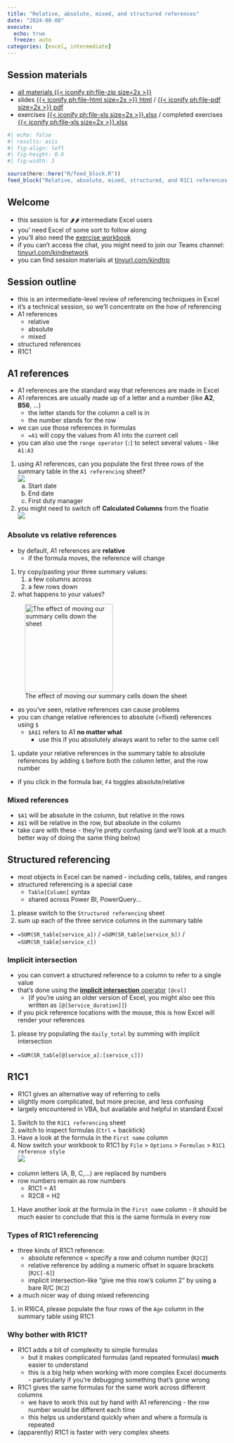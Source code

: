 ---
title: "Relative, absolute, mixed, and structured references"
date: "2024-08-08"
execute: 
  echo: true
  freeze: auto
categories: [excel, intermediate]
---

::: {.callout-note collapse="false" appearance="default" icon="true"}
## Session materials

-   [all materials {{< iconify ph:file-zip size=2x >}}](src/excel_references.zip)
-   slides [{{< iconify ph:file-html size=2x >}} html](src/excel_references.html) / [{{< iconify ph:file-pdf size=2x >}} pdf](src/excel_references.pdf)
+ exercises [{{< iconify ph:file-xls size=2x >}}.xlsx](src/excel_references.xlsx) / completed exercises [{{< iconify ph:file-xls size=2x >}}.xlsx](src/excel_references_completed.xlsx)
:::

```{r}
#| echo: false
#| results: asis
#| fig-align: left
#| fig-height: 0.6
#| fig-width: 3

source(here::here("R/feed_block.R"))
feed_block("Relative, absolute, mixed, structured, and R1C1 references in Excel")

```


## Welcome

+ this session is for 🌶🌶 intermediate Excel users
+ you' need Excel of some sort to follow along
+ you'll also need the [exercise workbook](src/excel_references.xlsx)
+ if you can't access the chat, you might need to join our Teams channel: [tinyurl.com/kindnetwork](https://teams.microsoft.com/l/team/19%3AQZ7-PbFVcziG2piHLt1_ifey3I2cwFL0yBuTSS8vVao1%40thread.tacv2/conversations?groupId=106d08f3-9026-40e2-b3c7-87cd87304d58&tenantId=10efe0bd-a030-4bca-809c-b5e6745e499a)
+ you can find session materials at [tinyurl.com/kindtrp](https://nes-dew.github.io/KIND-training/)

## Session outline
+ this is an intermediate-level review of referencing techniques in Excel
+ it's a technical session, so we'll concentrate on the how of referencing
+ A1 references
    + relative
    + absolute
    + mixed
+ structured references
+ R1C1

## A1 references

+ A1 references are the standard way that references are made in Excel
+ A1 references are usually made up of a letter and a number (like **A2**, **B56**, ...)
    + the letter stands for the column a cell is in
    + the number stands for the row
+ we can use those references in formulas
  + `=A1` will copy the values from A1 into the current cell
+ you can also use the `range operator` (`:`) to select several values - like `A1:A3`

::: {.callout-tip title="Task"}
1. using A1 references, can you populate the first three rows of the summary table in the `A1 referencing` sheet? </br>![](images/ref_task.png)
    a. Start date
    b. End date
    c. First duty manager
1. you might need to switch off **Calculated Columns** from the floatie </br>![](images/01_stop_calc.png)
:::

### Absolute vs relative references

+ by default, A1 references are **relative**
  + if the formula moves, the reference will change

::: {.callout-tip title="Task"}
1. try copy/pasting your three summary values:
    1. a few columns across
    1. a few rows down
1. what happens to your values?
:::

![The effect of moving our summary cells down the sheet](images/refs.png){height="200"}

+ as you've seen, relative references can cause problems
+ you can change relative references to absolute (=fixed) references using `$`
  + `$A$1` refers to A1 **no matter what**
    + use this if you absolutely always want to refer to the same cell

::: {.callout-tip title="Task"}
1. update your relative references in the summary table to absolute references by adding `$` before both the column letter, and the row number
:::

::: {.callout-note}
+ if you click in the formula bar, `F4` toggles absolute/relative
:::

### Mixed references

+ `$A1` will be absolute in the column, but relative in the rows
+ `A$1` will be relative in the row, but absolute in the column
+ take care with these - they're pretty confusing (and we'll look at a much better way of doing the same thing below)


## Structured referencing
+ most objects in Excel can be named - including cells, tables, and ranges
+ structured referencing is a special case
    + `Table[Column]` syntax
    + shared across Power BI, PowerQuery...



::: {.callout-tip title="Task"}
1. please switch to the `Structured referencing` sheet
1. sum up each of the three service columns in the summary table
- `=SUM(SR_table[service_a])` / `=SUM(SR_table[service_b])` / `=SUM(SR_table[service_c])`
:::    
    
### Implicit intersection
+ you can convert a structured reference to a column to refer to a single value
+ that's done using the [**implicit intersection** operator](https://support.microsoft.com/en-gb/office/implicit-intersection-operator-ce3be07b-0101-4450-a24e-c1c999be2b34) `[@col]`
    + (if you're using an older version of Excel, you might also see this written as `[@[Service_duration]]`)
+ if you pick reference locations with the mouse, this is how Excel will render your references



::: {.callout-tip title="Task"}
1. please try populating the `daily_total` by summing with implicit intersection
- `=SUM(SR_table[@[service_a]:[service_c]])`
:::   

## R1C1
+ R1C1 gives an alternative way of referring to cells
+ slightly more complicated, but more precise, and less confusing
+ largely encountered in VBA, but available and helpful in standard Excel

::: {.callout-tip title="Task"}
1. Switch to the `R1C1 referencing` sheet
1. switch to inspect formulas (`Ctrl` + backtick)
1. Have a look at the formula in the `First name` column
1. Now switch your workbook to R1C1 by `File` > `Options` > `Formulas` > `R1C1 reference style` </br>![](images/04_r1c1.png)
:::

+ column letters (A, B, C,…) are replaced by numbers
+ row numbers remain as row numbers
    + R1C1 = A1
    + R2C8 = H2



::: {.callout-tip title="Task"}
1. Have another look at the formula in the `First name` column - it should be much easier to conclude that this is the same formula in every row
:::

### Types of R1C1 referencing

+ three kinds of R1C1 reference:
    + absolute reference  = specify a row and column number (`R2C2`)
    + relative reference by adding a numeric offset in square brackets (`R2C[-6]`)
    + implicit intersection-like "give me this row's column 2" by using a bare R/C (`RC2`)
+ a much nicer way of doing mixed referencing



::: {.callout-tip title="Task"}
1. in R16C4, please populate the four rows of the `Age` column in the summary table using R1C1
:::


### Why bother with R1C1?
+ R1C1 adds a bit of complexity to simple formulas
  + but it makes complicated formulas (and repeated formulas) **much** easier to understand
  + this is a big help when working with more complex Excel documents - particularly if you're debugging something that's gone wrong
+ R1C1 gives the same formulas for the same work across different columns
  + we have to work this out by hand with A1 referencing - the row number would be different each time
  + this helps us understand quickly when and where a formula is repeated
+ (apparently) R1C1 is faster with very complex sheets

